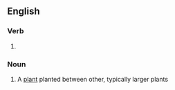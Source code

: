 ==English==

===Verb===
{{head|en|verb form}}

# {{present participle of|interplant|lang=en|nocat=1}}

===Noun===
{{en-noun}}

# A [[plant]] planted between other, typically larger plants